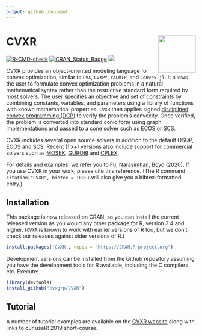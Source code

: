 ```yaml
---
output: github_document
---
```


<!-- README.md is generated from the source: README.Rmd -->

# CVXR <img src="man/figures/logo.png" width="100" align="right" />
[![R-CMD-check](https://github.com/cvxgrp/CVXR/actions/workflows/R-CMD-check.yaml/badge.svg)](https://github.com/cvxgrp/CVXR/actions/workflows/R-CMD-check.yaml)
[![CRAN_Status_Badge](https://www.r-pkg.org/badges/version/CVXR)](https://cran.r-project.org/package=CVXR)
[![](https://cranlogs.r-pkg.org/badges/CVXR)](https://CRAN.R-project.org/package=CVXR)

CVXR provides an object-oriented modeling language for convex
optimization, similar to `CVX`, `CVXPY`, `YALMIP`, and `Convex.jl`. It
allows the user to formulate convex optimization problems in a natural
mathematical syntax rather than the restrictive standard form required
by most solvers. The user specifies an objective and set of
constraints by combining constants, variables, and parameters using a
library of functions with known mathematical properties. `CVXR` then
applies signed [disciplined convex programming
(DCP)](https://web.stanford.edu/~boyd/papers/pdf/disc_cvx_prog.pdf) to
verify the problem’s convexity. Once verified, the problem is
converted into standard conic form using graph implementations and
passed to a cone solver such as
[ECOS](https://github.com/embotech/ecos) or
[SCS](https://github.com/cvxgrp/scs).

CVXR includes several open source solvers in addition to the default
OSQP, ECOS and SCS. Recent (1.x+) versions also include support for
commercial solvers such as [MOSEK](https://www.mosek.com),
[GUROBI](https://www.gurobi.com) and
[CPLEX](https://www.ibm.com/products/ilog-cplex-optimization-studio/cplex-optimizer).

For details and examples, we refer you to [Fu, Narasimhan,
Boyd](https://dx.doi.org/10.18637/jss.v094.i14) (2020). If you use
CVXR in your work, please cite this reference. (The R command
`citation("CVXR", bibtex = TRUE)` will also give you a
bibtex-formatted entry.)

## Installation

This package is now released on CRAN, so you can install the current
released version as you would any other package for R, version 3.4
and higher. (`CVXR` is known to work with earlier versions of R too,
but we don't check our releases against older versions of R.)

```r
install.packages('CVXR', repos = "https://CRAN.R-project.org")
```

Development versions can be installed from the Github repository
assuming you have the development tools
for R available, including the C compilers etc. Execute:

```r
library(devtools)
install_github("cvxgrp/CVXR")
```

## Tutorial

A number of tutorial examples are available on the [CVXR
website](https://cvxr.rbind.io) along with links to our useR! 2019
short-course.


